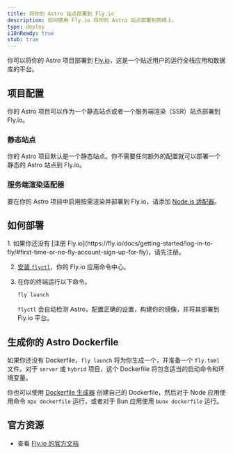 ```yaml
---
title: 将你的 Astro 站点部署到 Fly.io
description: 如何使用 Fly.io 将你的 Astro 站点部署到网络上。
type: deploy
i18nReady: true
stub: true
---
```


你可以将你的 Astro 项目部署到 [Fly.io](https://fly.io/)，这是一个贴近用户的运行全栈应用和数据库的平台。

## 项目配置

你的 Astro 项目可以作为一个静态站点或者一个服务端渲染（SSR）站点部署到 Fly.io。

### 静态站点

你的 Astro 项目默认是一个静态站点。你不需要任何额外的配置就可以部署一个静态的 Astro 站点到 Fly.io。

### 服务端渲染适配器

要在你的 Astro 项目中启用按需渲染并部署到 Fly.io，请添加 [Node.js 适配器](/zh-cn/guides/integrations-guide/node/)。

## 如何部署

<Steps>
1. 如果你还没有 [注册 Fly.io](https://fly.io/docs/getting-started/log-in-to-fly/#first-time-or-no-fly-account-sign-up-for-fly)，请先注册。

2. [安装 `flyctl`](https://fly.io/docs/hands-on/install-flyctl/)，你的 Fly.io 应用命令中心。

3. 在你的终端运行以下命令。

    ```bash
    fly launch
    ```

	`flyctl` 会自动检测 Astro，配置正确的设置，构建你的镜像，并将其部署到 Fly.io 平台。
</Steps>

## 生成你的 Astro Dockerfile

如果你还没有 Dockerfile，`fly launch` 将为你生成一个，并准备一个 `fly.toml` 文件。对于 `server` 或 `hybrid` 项目，这个 Dockerfile 将包含适当的启动命令和环境变量。

你也可以使用 [Dockerfile 生成器](https://www.npmjs.com/package/@flydotio/dockerfile) 创建自己的 Dockerfile，然后对于 Node 应用使用命令 `npx dockerfile` 运行，或者对于 Bun 应用使用 `bunx dockerfile` 运行。

## 官方资源

- 查看 [Fly.io 的官方文档](https://fly.io/docs/js/frameworks/astro/)
